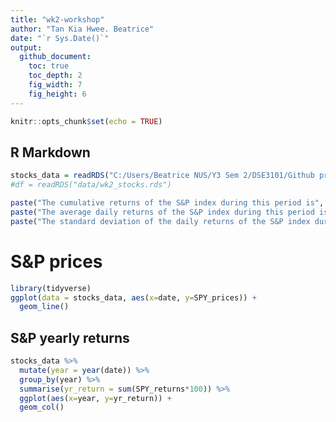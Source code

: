 ```yaml
---
title: "wk2-workshop"
author: "Tan Kia Hwee. Beatrice"
date: "`r Sys.Date()`"
output: 
  github_document:
    toc: true
    toc_depth: 2
    fig_width: 7
    fig_height: 6
---
```


```r
knitr::opts_chunk$set(echo = TRUE)
```

## R Markdown


```r
stocks_data = readRDS("C:/Users/Beatrice NUS/Y3 Sem 2/DSE3101/Github projects/hello-world/data/wk2_stocks.rds")
#df = readRDS("data/wk2_stocks.rds")

paste("The cumulative returns of the S&P index during this period is", as.character(round(sum(stocks_data$SPY_returns), 2)))
paste("The average daily returns of the S&P index during this period is", as.character(round(mean(stocks_data$SPY_returns), 2)))
paste("The standard deviation of the daily returns of the S&P index during this period is", as.character(round(sd(stocks_data$SPY_returns), 2)))
```

# S&P prices
```r
library(tidyverse)
ggplot(data = stocks_data, aes(x=date, y=SPY_prices)) +
  geom_line()

```



## S&P yearly returns
```r
stocks_data %>%
  mutate(year = year(date)) %>%
  group_by(year) %>%
  summarise(yr_return = sum(SPY_returns*100)) %>%
  ggplot(aes(x=year, y=yr_return)) +
  geom_col()

```